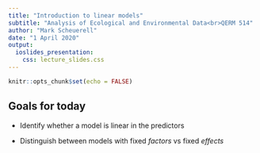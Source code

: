 ```yaml
---
title: "Introduction to linear models"
subtitle: "Analysis of Ecological and Environmental Data<br>QERM 514"
author: "Mark Scheuerell"
date: "1 April 2020"
output:
  ioslides_presentation:
    css: lecture_slides.css
---
```


```r
knitr::opts_chunk$set(echo = FALSE)
```

## Goals for today

* Identify whether a model is linear in the predictors

* Distinguish between models with fixed *factors* vs fixed *effects*

